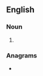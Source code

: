 {{also|pas|PAS|PAs|pás|pâs|păs|-pas|pa's|Paś}}
==English==

===Noun===
{{head|en|noun plural form}}

# {{plural of|Pa|lang=en}}

===Anagrams===
* {{anagrams|en|APS|APs|ASP|PSA|Psa.|SAP|SPA|Spa|asp|s.ap.|sap|spa}}